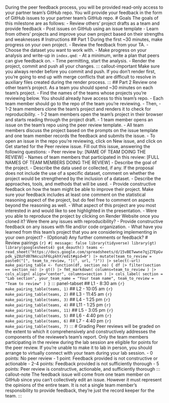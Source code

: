 During the peer feedback process, you will be provided read-only access to your partner team's GitHub repo. You will provide your feedback in the form of GitHub issues to your partner team's GitHub repo. # Goals The goals of this milestone are as follows: - Review others' project drafts as a team and provide feedback - Post issues on GitHub using an issue template - Learn from others' projects and improve your own project based on their strengths and weaknesses # Instructions ## Part 1 During the first \~30 minutes, make progress on your own project. - Review the feedback from your TA. - Choose the dataset you want to work with. - Make progress on your analysis and write-up in `index.qmd`: - At a minimum, write a plan that peers can give feedback on. - Time permitting, start the analysis. - Render the project, commit and push all your changes. ::: callout-important Make sure you always render before you commit and push. If you don't render first, you're going to end up with merge conflicts that are difficult to resolve in auxiliary files created during the render process. ::: ## Part 2 Review one other team's project. As a team you should spend \~30 minutes on each team's project. - Find the names of the teams whose projects you're reviewing below. You should already have access to this team's repo. - Each team member should go to the repo of the team you're reviewing. - Then, - 1-2 team members clone the team's project and renders it to check for reproducibility. - 1-2 team members open the team's project in their browser and starts reading through the project draft. - 1 team member opens an issue on the team's repo using the peer review template. - All team members discuss the project based on the prompts on the issue template and one team member records the feedback and submits the issue. - To open an issue in the repo you're reviewing, click on New issue, and click on Get started for the Peer review issue. Fill out this issue, answering the following questions: - Peer review by: \[NAME OF TEAM DOING THE REVIEW\] - Names of team members that participated in this review: \[FULL NAMES OF TEAM MEMBERS DOING THE REVIEW\] - Describe the goal of the project. - Describe the data used or collected, if any. If the proposal does not include the use of a specific dataset, comment on whether the project would be strengthened by the inclusion of a dataset. - Describe the approaches, tools, and methods that will be used. - Provide constructive feedback on how the team might be able to improve their project. Make sure your feedback includes at least one comment on the statistical reasoning aspect of the project, but do feel free to comment on aspects beyond the reasoning as well. - What aspect of this project are you most interested in and would like to see highlighted in the presentation. - Were you able to reproduce the project by clicking on Render Website once you cloned it? Were there any issues with reproducibility? - Provide constructive feedback on any issues with file and/or code organization. - What have you learned from this team's project that you are considering implementing in your own project? - (Optional) Any further comments or feedback? # Review pairings ```{r} #| message: false library(tidyverse) library(gt) library(googlesheets4) gs4_deauth() teams <- read_sheet("https://docs.google.com/spreadsheets/d/15vBETwwne7qjZ7EpGvpdk_yZ0zFd07N4cuihF6LpkhY/edit#gid=0") |> mutate(team_to_review = paste0("[", team_to_review, "](", url, ")")) |> select(-url) make_pairing_table <- function(df, section_no) { df |> filter(section == section_no) |> gt() |> fmt_markdown( columns=team_to_review ) |> cols_align( align="center", columns=section ) |> cols_label( section = "Lab section", your_team_name = "Your team name", team_to_review = "Team to review" ) } ``` ::: panel-tabset ## L1 - 8:30 am ```{r} make_pairing_table(teams, 1) ``` ## L2 - 10:05 am ```{r} make_pairing_table(teams, 2) ``` ## L3 - 11:45 am ```{r} make_pairing_table(teams, 3) ``` ## L4 - 1:25 pm ```{r} make_pairing_table(teams, 4) ``` ## L11 - 1:25 pm ```{r} make_pairing_table(teams, 11) ``` ## L5 - 3:05 pm ```{r} make_pairing_table(teams, 5) ``` ## L6 - 4:40 pm ```{r} make_pairing_table(teams, 6) ``` ## L7 - 4:40 pm ```{r} make_pairing_table(teams, 7) ``` ::: # Grading Peer reviews will be graded on the extent to which it comprehensively and constructively addresses the components of the reviewee's team's report. Only the team members participating in the review during the lab session are eligible for points for the peer review. If you're unable to make it to lab in person, you should arrange to virtually connect with your team during your lab session. - 0 points: No peer review - 1 point: Feedback provided is not constructive or actionable - 2-4 points: Feedback provided is not sufficiently thorough - 5 points: Peer review is constructive, actionable, and sufficiently thorough ::: callout-note The feedback issue will come from one team member on GitHub since you can't collectively edit an issue. However it must represent the opinions of the entire team. It is not a single team member's responsibility to provide feedback, they're just the record keeper for the team. :::